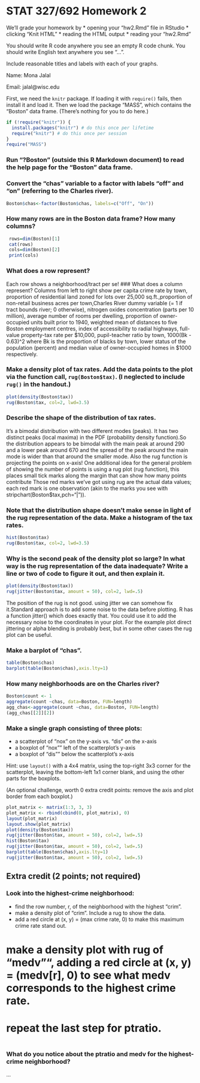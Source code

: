 # STAT 327/692 Homework 2
We'll grade your homework by
* opening your "hw2.Rmd" file in RStudio
* clicking "Knit HTML"
* reading the HTML output
* reading your "hw2.Rmd"

You should write R code anywhere you see an empty R code chunk. You
should write English text anywhere you see "...".

Include reasonable titles and labels with each of your graphs.

Name: Mona Jalal  

Email: jalal@wisc.edu

First, we need the `knitr` package. If loading it with `require()`
fails, then install it and load it. Then we load the package "MASS",
which contains the "Boston" data frame. (There's nothing for you to do
here.)
```r
if (!require("knitr")) {
  install.packages("knitr") # do this once per lifetime
  require("knitr") # do this once per session
}
require("MASS")
```

### Run "?Boston" (outside this R Markdown document) to read the help page for the "Boston" data frame.

### Convert the "chas" variable to a factor with labels "off" and "on" (referring to the Charles river).
```r
Boston$chas<-factor(Boston$chas, labels=c("Off", "On"))
```

### How many rows are in the Boston data frame? How many columns?
```r
 rows=dim(Boston)[1]
 cat(rows)
 cols=dim(Boston)[2]
 print(cols)
```

### What does a row represent?
Each row shows a neighborhood/tract per se!
### What does a column represent?
Columns from left to right show per capita crime rate by town, proportion of residential land zoned for lots over 25,000 sq.ft.,proportion of non-retail business acres per town,Charles River dummy variable (= 1 if tract bounds river; 0 otherwise), nitrogen oxides concentration (parts per 10 million), average number of rooms per dwelling, proportion of owner-occupied units built prior to 1940, weighted mean of distances to five Boston employment centres, index of accessibility to radial highways, full-value property-tax rate per \$10,000, pupil-teacher ratio by town, 1000(Bk - 0.63)^2 where Bk is the proportion of blacks by town, lower status of the population (percent) and median value of owner-occupied homes in \$1000 respectively.

### Make a density plot of tax rates. Add the data points to the plot via the function call, `rug(Boston$tax)`. (I neglected to include `rug()` in the handout.)
```r
plot(density(Boston$tax))
rug(Boston$tax, col=2, lwd=3.5)
```
### Describe the shape of the distribution of tax rates.
It's a bimodal distribution with two different modes (peaks). It has two distinct peaks (local maxima) in the PDF (probability density function).So the distribution appears to be bimodal with the main peak at around 290 and a lower peak around 670 and the spread of the peak around the main mode is wider than that around the smaller mode.
Also the rug function is projecting the points on x-axis!
One additional idea for the general problem of showing the number of points is using a rug plot (rug function), this places small tick marks along the margin that can show how many points contribute
Those red marks we've got using rug are the actual data values; each red mark is one observation (akin to the marks you see with stripchart(Boston$tax,pch="|")). 

### Note that the distribution shape doesn't make sense in light of the rug representation of the data. Make a histogram of the tax rates.

```r
hist(Boston$tax)
rug(Boston$tax, col=2, lwd=3.5)
```

### Why is the second peak of the density plot so large? In what way is the rug representation of the data inadequate? Write a line or two of code to figure it out, and then explain it.


```r
plot(density(Boston$tax))
rug(jitter(Boston$tax, amount = 50), col=2, lwd=.5)

```
The position of the rug is not good. using jitter we can somehow fix it.Standard approach is to add some noise to the data before plotting. R has a function jitter() which does exactly that. You could use it to add the necessary noise to the coordinates in your plot. For the example plot direct jittering or alpha blending is probably best, but in some other cases the rug plot can be useful.


### Make a barplot of "chas".
```r
table(Boston$chas)
barplot(table(Boston$chas),axis.lty=1)
```

### How many neighborhoods are on the Charles river?
```r
Boston$count <- 1
aggregate(count ~chas, data=Boston, FUN=length)
agg_chas<-aggregate(count ~chas, data=Boston, FUN=length)
(agg_chas[[2]][2])


```

### Make a single graph consisting of three plots: 
* a scatterplot of "nox" on the y-axis vs. "dis" on the x-axis 
* a boxplot of "nox"" left of the scatterplot's y-axis
* a boxplot of "dis"" below the scatterplot's x-axis

Hint: use `layout()` with a 4x4 matrix, using the top-right 3x3 corner
for the scatterplot, leaving the bottom-left 1x1 corner blank, and
using the other parts for the boxplots.

(An optional challenge, worth 0 extra credit points: remove the axis
and plot border from each boxplot.)
```r
plot_matrix <- matrix(1:3, 3, 3)
plot_matrix <- rbind(cbind(0, plot_matrix), 0)
layout(plot_matrix)
layout.show(plot_matrix)
plot(density(Boston$tax))
rug(jitter(Boston$tax, amount = 50), col=2, lwd=.5)
hist(Boston$tax)
rug(jitter(Boston$tax, amount = 50), col=2, lwd=.5)
barplot(table(Boston$chas),axis.lty=1)
rug(jitter(Boston$tax, amount = 50), col=2, lwd=.5)
```

## Extra credit (2 points; not required)
### Look into the highest-crime neighborhood:
* find the row number, r, of the neighborhood with the highest "crim".
* make a density plot of "crim". Include a rug to show the data.
* add a red circle at (x, y) = (max crime rate, 0) to make this maximum crime rate stand out.

# make a density plot with rug of "medv"", adding a red circle at (x, y) = (medv[r], 0) to see what medv corresponds to the highest crime rate.
# repeat the last step for ptratio.
```r
```
### What do you notice about the ptratio and medv for the highest-crime neighborhood?
...